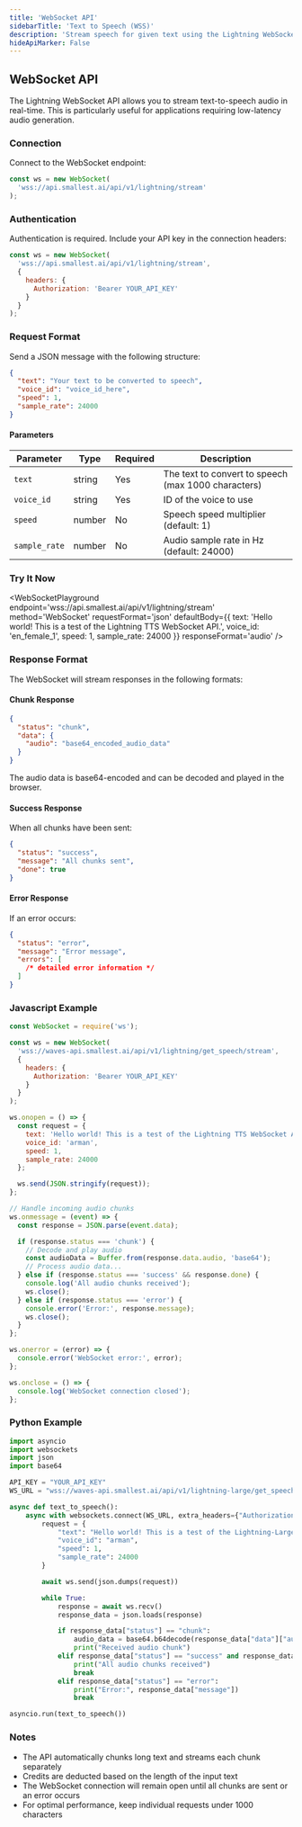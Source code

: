 ```yaml
---
title: 'WebSocket API'
sidebarTitle: 'Text to Speech (WSS)'
description: 'Stream speech for given text using the Lightning WebSocket API'
hideApiMarker: False
---
```


## WebSocket API

The Lightning WebSocket API allows you to stream text-to-speech audio in real-time. This is particularly useful for applications requiring low-latency audio generation.

### Connection

Connect to the WebSocket endpoint:

```javascript
const ws = new WebSocket(
  'wss://api.smallest.ai/api/v1/lightning/stream'
);
```

### Authentication

Authentication is required. Include your API key in the connection headers:

```javascript
const ws = new WebSocket(
  'wss://api.smallest.ai/api/v1/lightning/stream',
  {
    headers: {
      Authorization: 'Bearer YOUR_API_KEY'
    }
  }
);
```

### Request Format

Send a JSON message with the following structure:

```json
{
  "text": "Your text to be converted to speech",
  "voice_id": "voice_id_here",
  "speed": 1,
  "sample_rate": 24000
}
```

#### Parameters

| Parameter     | Type   | Required | Description                                         |
| ------------- | ------ | -------- | --------------------------------------------------- |
| `text`        | string | Yes      | The text to convert to speech (max 1000 characters) |
| `voice_id`    | string | Yes      | ID of the voice to use                              |
| `speed`       | number | No       | Speech speed multiplier (default: 1)                |
| `sample_rate` | number | No       | Audio sample rate in Hz (default: 24000)            |

### Try It Now

<WebSocketPlayground
  endpoint='wss://api.smallest.ai/api/v1/lightning/stream'
  method='WebSocket'
  requestFormat='json'
  defaultBody={{
    text: 'Hello world! This is a test of the Lightning TTS WebSocket API.',
    voice_id: 'en_female_1',
    speed: 1,
    sample_rate: 24000
  }}
  responseFormat='audio'
/>

### Response Format

The WebSocket will stream responses in the following formats:

#### Chunk Response

```json
{
  "status": "chunk",
  "data": {
    "audio": "base64_encoded_audio_data"
  }
}
```

The audio data is base64-encoded and can be decoded and played in the browser.

#### Success Response

When all chunks have been sent:

```json
{
  "status": "success",
  "message": "All chunks sent",
  "done": true
}
```

#### Error Response

If an error occurs:

```json
{
  "status": "error",
  "message": "Error message",
  "errors": [
    /* detailed error information */
  ]
}
```

### Javascript Example

```javascript
const WebSocket = require('ws');

const ws = new WebSocket(
  'wss://waves-api.smallest.ai/api/v1/lightning/get_speech/stream',
  {
    headers: {
      Authorization: 'Bearer YOUR_API_KEY'
    }
  }
);

ws.onopen = () => {
  const request = {
    text: 'Hello world! This is a test of the Lightning TTS WebSocket API.',
    voice_id: 'arman',
    speed: 1,
    sample_rate: 24000
  };

  ws.send(JSON.stringify(request));
};

// Handle incoming audio chunks
ws.onmessage = (event) => {
  const response = JSON.parse(event.data);

  if (response.status === 'chunk') {
    // Decode and play audio
    const audioData = Buffer.from(response.data.audio, 'base64');
    // Process audio data...
  } else if (response.status === 'success' && response.done) {
    console.log('All audio chunks received');
    ws.close();
  } else if (response.status === 'error') {
    console.error('Error:', response.message);
    ws.close();
  }
};

ws.onerror = (error) => {
  console.error('WebSocket error:', error);
};

ws.onclose = () => {
  console.log('WebSocket connection closed');
};
```

### Python Example

```python
import asyncio
import websockets
import json
import base64

API_KEY = "YOUR_API_KEY"
WS_URL = "wss://waves-api.smallest.ai/api/v1/lightning-large/get_speech/stream"

async def text_to_speech():
    async with websockets.connect(WS_URL, extra_headers={"Authorization": f"Bearer {API_KEY}"}) as ws:
        request = {
            "text": "Hello world! This is a test of the Lightning-Large TTS WebSocket API.",
            "voice_id": "arman",
            "speed": 1,
            "sample_rate": 24000
        }

        await ws.send(json.dumps(request))

        while True:
            response = await ws.recv()
            response_data = json.loads(response)

            if response_data["status"] == "chunk":
                audio_data = base64.b64decode(response_data["data"]["audio"])
                print("Received audio chunk")
            elif response_data["status"] == "success" and response_data.get("done", False):
                print("All audio chunks received")
                break
            elif response_data["status"] == "error":
                print("Error:", response_data["message"])
                break

asyncio.run(text_to_speech())
```

### Notes

- The API automatically chunks long text and streams each chunk separately
- Credits are deducted based on the length of the input text
- The WebSocket connection will remain open until all chunks are sent or an error occurs
- For optimal performance, keep individual requests under 1000 characters
